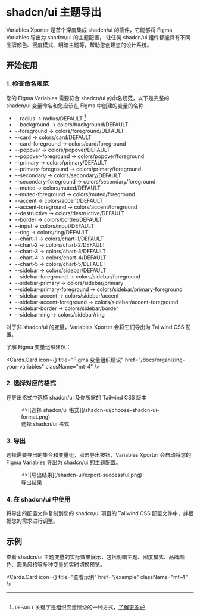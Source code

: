 
# shadcn/ui 主题导出

Variables Xporter 是首个深度集成 shadcn/ui 的插件，它能够将 Figma Variables 导出为 shadcn/ui 的主题配置，
让任何 shadcn/ui 组件都能具有不同品牌颜色、密度模式、明暗主题等，帮助您创建您的设计系统。

## 开始使用

### 1. 检查命名规范

您的 Figma Variables 需要符合 shadcn/ui 的命名规范，以下是完整的 shadcn/ui 变量命名和您应该在 Figma 中创建的变量的名称：

- --radius -> radius/DEFAULT [^1]
- --background -> colors/background/DEFAULT
- --foreground -> colors/foreground/DEFAULT
- --card -> colors/card/DEFAULT
- --card-foreground -> colors/card/foreground
- --popover -> colors/popover/DEFAULT
- --popover-foreground -> colors/popover/foreground
- --primary -> colors/primary/DEFAULT
- --primary-foreground -> colors/primary/foreground
- --secondary -> colors/secondary/DEFAULT
- --secondary-foreground -> colors/secondary/foreground
- --muted -> colors/muted/DEFAULT
- --muted-foreground -> colors/muted/foreground
- --accent -> colors/accent/DEFAULT
- --accent-foreground -> colors/accent/foreground
- --destructive -> colors/destructive/DEFAULT
- --border -> colors/border/DEFAULT
- --input -> colors/input/DEFAULT
- --ring -> colors/ring/DEFAULT
- --chart-1 -> colors/chart-1/DEFAULT
- --chart-2 -> colors/chart-2/DEFAULT
- --chart-3 -> colors/chart-3/DEFAULT
- --chart-4 -> colors/chart-4/DEFAULT
- --chart-5 -> colors/chart-5/DEFAULT
- --sidebar -> colors/sidebar/DEFAULT
- --sidebar-foreground -> colors/sidebar/foreground
- --sidebar-primary -> colors/sidebar/primary
- --sidebar-primary-foreground -> colors/sidebar/primary-foreground
- --sidebar-accent -> colors/sidebar/accent
- --sidebar-accent-foreground -> colors/sidebar/accent-foreground
- --sidebar-border -> colors/sidebar/border
- --sidebar-ring -> colors/sidebar/ring

<Callout type="info">
  对于非 shadcn/ui 的变量，Variables Xporter 会将它们导出为 Tailwind CSS 配置。
</Callout>

了解 Figma 变量组织建议：

<Cards.Card
  icon={<BookCopy />}
  title="Figma 变量组织建议"
  href="/docs/organizing-your-variables"
  className="mt-4"
/>

### 2. 选择对应的格式

在导出格式中选择 shadcn/ui 及你所需的 Tailwind CSS 版本

<figure className="mt-6 max-w-[400px]">
  <>![选择 shadcn/ui 格式](/shadcn-ui/choose-shadcn-ui-format.png)</>
  <figcaption>选择 shadcn/ui 格式</figcaption>
</figure>

### 3. 导出

选择需要导出的集合和变量组，点击导出按钮，Variables Xporter 会自动将您的 Figma Variables 导出为 shadcn/ui 的主题配置。

<figure className="mt-6 max-w-[400px]">
  <>![导出结果](/shadcn-ui/export-successful.png)</>
  <figcaption>导出结果</figcaption>
</figure>

### 4. 在 shadcn/ui 中使用

将导出的配置文件复制到您的 shadcn/ui 项目的 Tailwind CSS 配置文件中，并根据您的需求进行调整。

## 示例

查看 shadcn/ui 主题变量的实际效果展示，包括明暗主题、密度模式、品牌颜色、圆角风格等多种变量的实时切换预览。

<Cards.Card
  icon={<Layout />}
  title="查看示例"
  href="/example"
  className="mt-4"
/>

---

[^1]: `DEFAULT` 关键字是组织变量层级的一种方式，[了解更多](/docs/organizing-your-variables/principles#use-default-value)
